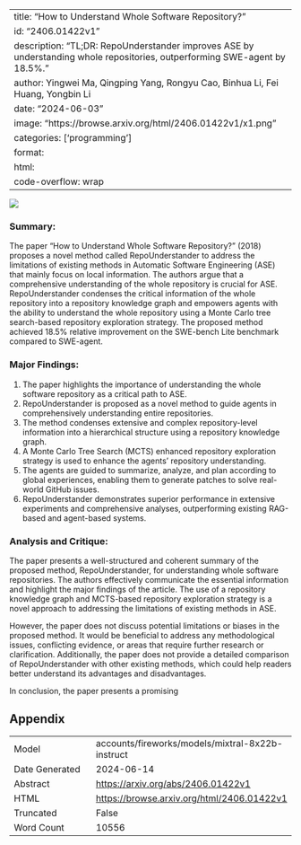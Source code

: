 
---
title: "How to Understand Whole Software Repository?"
id: "2406.01422v1"
description: "TL;DR: RepoUnderstander improves ASE by understanding whole repositories, outperforming SWE-agent by 18.5%."
author: Yingwei Ma, Qingping Yang, Rongyu Cao, Binhua Li, Fei Huang, Yongbin Li
date: "2024-06-03"
image: "https://browse.arxiv.org/html/2406.01422v1/x1.png"
categories: ['programming']
format:
  html:
    code-overflow: wrap
---

![](https://browse.arxiv.org/html/2406.01422v1/x1.png)

### Summary:

The paper "How to Understand Whole Software Repository?" (2018) proposes a novel method called RepoUnderstander to address the limitations of existing methods in Automatic Software Engineering (ASE) that mainly focus on local information. The authors argue that a comprehensive understanding of the whole repository is crucial for ASE. RepoUnderstander condenses the critical information of the whole repository into a repository knowledge graph and empowers agents with the ability to understand the whole repository using a Monte Carlo tree search-based repository exploration strategy. The proposed method achieved 18.5% relative improvement on the SWE-bench Lite benchmark compared to SWE-agent.

### Major Findings:

1. The paper highlights the importance of understanding the whole software repository as a critical path to ASE.
2. RepoUnderstander is proposed as a novel method to guide agents in comprehensively understanding entire repositories.
3. The method condenses extensive and complex repository-level information into a hierarchical structure using a repository knowledge graph.
4. A Monte Carlo Tree Search (MCTS) enhanced repository exploration strategy is used to enhance the agents' repository understanding.
5. The agents are guided to summarize, analyze, and plan according to global experiences, enabling them to generate patches to solve real-world GitHub issues.
6. RepoUnderstander demonstrates superior performance in extensive experiments and comprehensive analyses, outperforming existing RAG-based and agent-based systems.

### Analysis and Critique:

The paper presents a well-structured and coherent summary of the proposed method, RepoUnderstander, for understanding whole software repositories. The authors effectively communicate the essential information and highlight the major findings of the article. The use of a repository knowledge graph and MCTS-based repository exploration strategy is a novel approach to addressing the limitations of existing methods in ASE.

However, the paper does not discuss potential limitations or biases in the proposed method. It would be beneficial to address any methodological issues, conflicting evidence, or areas that require further research or clarification. Additionally, the paper does not provide a detailed comparison of RepoUnderstander with other existing methods, which could help readers better understand its advantages and disadvantages.

In conclusion, the paper presents a promising

## Appendix

|          |          |
|----------|----------|
| Model     | accounts/fireworks/models/mixtral-8x22b-instruct       |
| Date Generated     | 2024-06-14       |
| Abstract | [https://arxiv.org/abs/2406.01422v1](https://arxiv.org/abs/2406.01422v1)        |
| HTML     | [https://browse.arxiv.org/html/2406.01422v1](https://browse.arxiv.org/html/2406.01422v1)       |
| Truncated       | False       |
| Word Count       | 10556       |